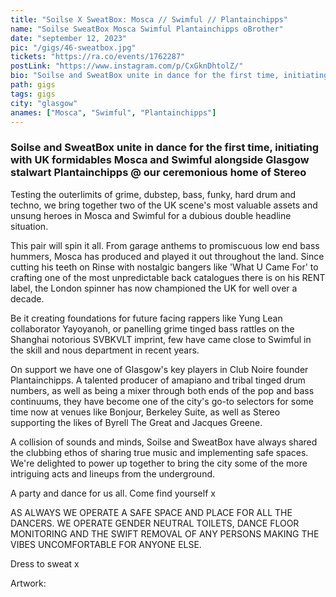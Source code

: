 ---
title: "Soilse X SweatBox: Mosca // Swimful // Plantainchipps"
name: "Soilse SweatBox Mosca Swimful Plantainchipps oBrother"
date: "september 12, 2023"
pic: "/gigs/46-sweatbox.jpg"
tickets: "https://ra.co/events/1762287"
postLink: "https://www.instagram.com/p/CxGknDhtolZ/"
bio: "Soilse and SweatBox unite in dance for the first time, initiating with UK formidables Mosca and Swimful alongside Glasgow stalwart Plantainchipps @ our ceremonious home of Stereo"
path: gigs
tags: gigs
city: "glasgow"
anames: ["Mosca", "Swimful", "Plantainchipps"]
---

### Soilse and SweatBox unite in dance for the first time, initiating with UK formidables Mosca and Swimful alongside Glasgow stalwart Plantainchipps @ our ceremonious home of Stereo

Testing the outerlimits of grime, dubstep, bass, funky, hard drum and techno, we bring together two of the UK scene's most valuable assets and unsung heroes in Mosca and Swimful for a dubious double headline situation.

This pair will spin it all. From garage anthems to promiscuous low end bass hummers, Mosca has produced and played it out throughout the land. Since cutting his teeth on Rinse with nostalgic bangers like 'What U Came For' to crafting one of the most unpredictable back catalogues there is on his RENT label, the London spinner has now championed the UK for well over a decade.

Be it creating foundations for future facing rappers like Yung Lean collaborator Yayoyanoh, or panelling grime tinged bass rattles on the Shanghai notorious SVBKVLT imprint, few have came close to Swimful in the skill and nous department in recent years.

On support we have one of Glasgow's key players in Club Noire founder Plantainchipps. A talented producer of amapiano and tribal tinged drum numbers, as well as being a mixer through both ends of the pop and bass continuums, they have become one of the city's go-to selectors for some time now at venues like Bonjour, Berkeley Suite, as well as Stereo supporting the likes of Byrell The Great and Jacques Greene.

A collision of sounds and minds, Soilse and SweatBox have always shared the clubbing ethos of sharing true music and implementing safe spaces. We're delighted to power up together to bring the city some of the more intriguing acts and lineups from the underground.

A party and dance for us all. Come find yourself x

AS ALWAYS WE OPERATE A SAFE SPACE AND PLACE FOR ALL THE DANCERS. WE OPERATE GENDER NEUTRAL TOILETS, DANCE FLOOR MONITORING AND THE SWIFT REMOVAL OF ANY PERSONS MAKING THE VIBES UNCOMFORTABLE FOR ANYONE ELSE.

Dress to sweat x

Artwork: <HoverLink url="https://www.instagram.com/vnc.ptk/" name="@vnc.ptk" />

